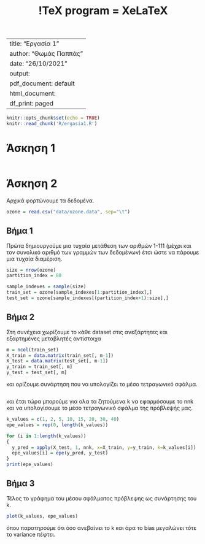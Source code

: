 % !TeX program = XeLaTeX
---
title: "Εργασία 1"
author: "Θωμάς Παππάς"
date: "26/10/2021"
output:
  pdf_document: default
  html_document:
    df_print: paged
---

```r
knitr::opts_chunk$set(echo = TRUE)
knitr::read_chunk('R/ergasia1.R')
```

# Άσκηση 1


```r
```

# Άσκηση 2

Αρχικά φορτώνουμε τα δεδομένα.
```r
ozone = read.csv("data/ozone.data", sep="\t")
```

## Βήμα 1

Πρώτα δημιουργούμε μια τυχαία μετάθεση των αριθμών 1-111 (μέχρι και τον συνολικό
αριθμό των γραμμών των δεδομένων) έτσι ώστε να πάρουμε μια τυχαία διαμέριση.
```r
size = nrow(ozone)
partition_index = 80

sample_indexes = sample(size)
train_set = ozone[sample_indexes[1:partition_index],]
test_set = ozone[sample_indexes[(partition_index+1):size],]
```

## Βήμα 2

Στη συνέχεια χωρίζουμε το κάθε dataset στις ανεξάρτητες και εξαρτημένες
μεταβλητές αντίστοιχα
```r
m = ncol(train_set)
X_train = data.matrix(train_set[, m-1])
X_test = data.matrix(test_set[, m-1])
y_train = train_set[, m]
y_test = test_set[, m]
```

και ορίζουμε συνάρτηση που να υπολογίζει το μέσο τετραγωνικό σφάλμα.
```r
```

και έτσι τώρα μπορούμε για ολα τα ζητούμενα k να εφαρμόσουμε το nnk και να
υπολογίσουμε το μέσο τετραγωνικό σφάλμα της πρόβλεψής μας.
```r
k_values = c(1, 2, 5, 10, 15, 20, 30, 40)
epe_values = rep(0, length(k_values))

for (i in 1:length(k_values))
{
  y_pred = apply(X_test, 1, nnk, x=X_train, y=y_train, k=k_values[i])
  epe_values[i] = epe(y_pred, y_test)
}
print(epe_values)
```

## Βήμα 3

Τέλος το γράφημα του μέσου σφάλματος πρόβλεψης ως συνάρτησης του k.
```r
plot(k_values, epe_values)
```

όπου παρατηρούμε ότι όσο ανεβαίνει το k και άρα το bias μεγαλώνει τότε
το variance πέφτει.

